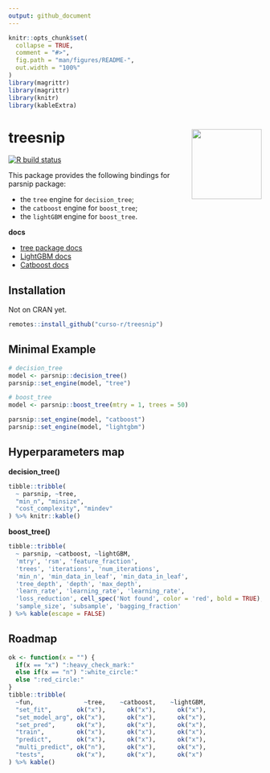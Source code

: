 ```yaml
---
output: github_document
---
```


<!-- README.md is generated from README.Rmd. Please edit that file -->

```r
knitr::opts_chunk$set(
  collapse = TRUE,
  comment = "#>",
  fig.path = "man/figures/README-",
  out.width = "100%"
)
library(magrittr)
library(magrittr)
library(knitr)
library(kableExtra)
```

# treesnip <a href='https://curso-r.github.io/treesnip'><img src='man/figures/logo.png' align="right" height="139" /></a>

<!-- badges: start -->
[![R build status](https://github.com/curso-r/treesnip/workflows/R-CMD-check/badge.svg)](https://github.com/curso-r/treesnip)
<!-- badges: end -->

This package provides the following bindings for parsnip package:

- the `tree` engine for `decision_tree`;
- the `catboost` engine for `boost_tree`;
- the `lightGBM` engine for `boost_tree`.

**docs**

- [tree package docs](https://cran.r-project.org/web/packages/tree/tree.pdf)
- [LightGBM docs](https://lightgbm.readthedocs.io/)
- [Catboost docs](https://catboost.ai/docs/)

## Installation

Not on CRAN yet.

``` r
remotes::install_github("curso-r/treesnip")
```

## Minimal Example

``` r
# decision_tree
model <- parsnip::decision_tree()
parsnip::set_engine(model, "tree")

# boost_tree
model <- parsnip::boost_tree(mtry = 1, trees = 50)

parsnip::set_engine(model, "catboost")
parsnip::set_engine(model, "lightgbm")
```




## Hyperparameters map

**decision_tree()**

```r
tibble::tribble(
  ~ parsnip, ~tree, 
  "min_n", "minsize",
  "cost_complexity", "mindev"
) %>% knitr::kable()
```

**boost_tree()**

```r
tibble::tribble(
  ~ parsnip, ~catboost, ~lightGBM,
  'mtry', 'rsm', 'feature_fraction',
  'trees', 'iterations', 'num_iterations',
  'min_n', 'min_data_in_leaf', 'min_data_in_leaf',
  'tree_depth', 'depth', 'max_depth',
  'learn_rate', 'learning_rate', 'learning_rate',
  'loss_reduction', cell_spec('Not found', color = 'red', bold = TRUE), 'min_gain_to_split',
  'sample_size', 'subsample', 'bagging_fraction'
) %>% kable(escape = FALSE) 
```

## Roadmap

```r
ok <- function(x = "") {
  if(x == "x") ":heavy_check_mark:"
  else if(x == "n") ":white_circle:"
  else ":red_circle:"
}
tibble::tribble(
  ~fun,              ~tree,    ~catboost,    ~lightGBM,
  "set_fit",       ok("x"),      ok("x"),      ok("x"),
  "set_model_arg", ok("x"),      ok("x"),      ok("x"),
  "set_pred",      ok("x"),      ok("x"),      ok("x"),
  "train",         ok("x"),      ok("x"),      ok("x"),
  "predict",       ok("x"),      ok("x"),      ok("x"),
  "multi_predict", ok("n"),      ok("x"),      ok("x"),
  "tests",         ok("x"),      ok("x"),      ok("x")
) %>% kable() 
```
